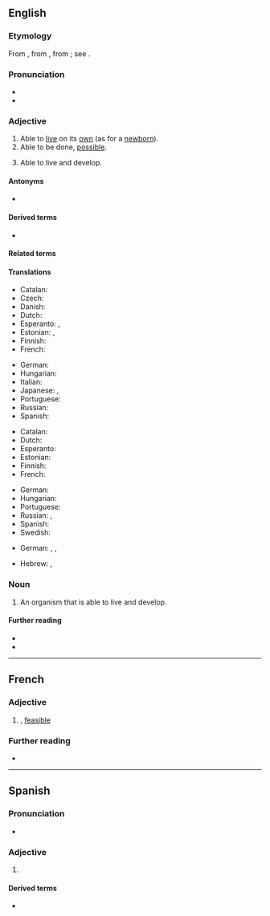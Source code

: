 ==English==

===Etymology===
{{PIE root|en|gʷeyh₃}}
From {{etyl|fr|en}}, from {{etyl|ML.|en}} {{m|la|*vitabilis||capable of life}}, from {{der|en|la|vita||life}}; see {{m|en|vital}}.

===Pronunciation===
* {{IPA|/ˈvaɪəbəl/|lang=en}}
* {{rhymes|aɪəbəl|lang=en}}

===Adjective===
{{en-adj}}

# Able to [[live]] on its [[own]] (as for a [[newborn]]).
# Able to be done, [[possible]].
# {{lb|en|biology}} Able to live and develop.

====Antonyms====
* {{l|en|inviable}}

====Derived terms====
* {{l|en|viability}}

====Related terms====
{{rootsee|en|gʷeyh₃}}

====Translations====
{{trans-top|able to live on its own}}
* Catalan: {{t+|ca|viable}}
* Czech: {{t|cs|životaschopný|m}}
* Danish: {{t|da|levedygtig}}
* Dutch: {{t+|nl|levensvatbaar}}
* Esperanto: {{t|eo|vivipova}}, {{t|eo|vivebla}}
* Estonian: {{t|et|eluvõimeline}}, {{t|et|elujõuline}}
* Finnish: {{t|fi|elinkelpoinen}}
* French: {{t+|fr|viable}}
{{trans-mid}}
* German: {{t|de|lebensfähig}}
* Hungarian: {{t+|hu|életképes}}
* Italian: {{t+|it|vivibile}}
* Japanese: {{t+|ja|生きる|alt=生きられる|tr=ikirareru}}, {{t|ja|生き残る|alt=生き残れる|tr=ikinokoreru}}
* Portuguese: {{t+|pt|viável}}
* Russian: {{t+|ru|жизнеспособный}}
* Spanish: {{t+|es|viable}}
{{trans-bottom}}

{{trans-top|possible}}
* Catalan: {{t+|ca|viable}}
* Dutch: {{t+|nl|uitvoerbaar}}
* Esperanto: {{t|eo|farebla}}
* Estonian: {{t|et|elluviidav}}
* Finnish: {{t+|fi|mahdollinen}}
* French: {{t+|fr|viable}}
{{trans-mid}}
* German: {{t+|de|machbar}}
* Hungarian: {{t+|hu|járható}}
* Portuguese: {{t+|pt|viável}}
* Russian: {{t+|ru|возмо́жный}}, {{t+|ru|осуществи́мый}}
* Spanish: {{t+|es|viable}}
* Swedish: {{t+|sv|genomförbar}}
{{trans-bottom}}

{{trans-top|(biology) able to live and develop}}
* German: {{t+|de|überlebensfähig}}, {{t|de|lebensfähig}}, {{t|de|entwicklungsfähig}}
{{trans-mid}}
{{trans-bottom}}

{{checktrans-top}}
* Hebrew: {{t-check|he|עצמאי|sc=Hebr}}, {{t+check|he|אפשר|sc=Hebr}}
{{trans-mid}}
{{trans-bottom}}

===Noun===
{{en-noun}}

# {{lb|en|biology}} An organism that is able to live and develop.

====Further reading====
* {{R:Webster 1913}}
* {{R:Century 1911}}

----

==French==

===Adjective===
{{fr-adj}}

# {{l|en|viable}}, [[feasible]]

===Further reading===
* {{R:TLFi}}

----

==Spanish==

===Pronunciation===
* {{es-IPA}}

===Adjective===
{{es-adj}}

# {{l|en|viable}}

====Derived terms====
* {{l|es|inviable}}
